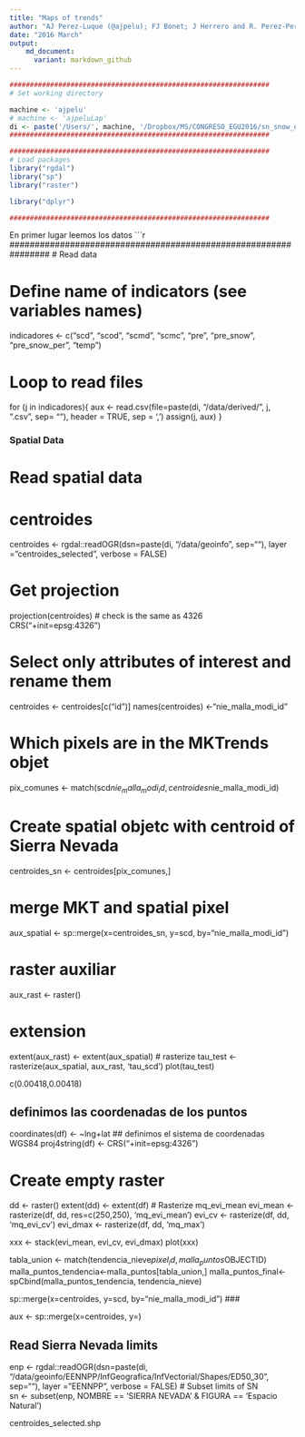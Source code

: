 ```yaml
---
title: "Maps of trends"
author: "AJ Perez-Luque (@ajpelu); FJ Bonet; J Herrero and R. Perez-Perez"
date: "2016 March"
output:  
    md_document:
      variant: markdown_github
---
```


```r
################################################################
# Set working directory 

machine <- 'ajpelu'
# machine <- 'ajpeluLap'
di <- paste('/Users/', machine, '/Dropbox/MS/CONGRESO_EGU2016/sn_snow_egu_2016', sep='')
################################################################
```

```r
################################################################
# Load packages 
library("rgdal")
library("sp")
library("raster")

library("dplyr")

################################################################
```

En primer lugar leemos los datos
```r
################################################################
# Read data

# Define name of indicators (see variables names)
indicadores <- c("scd", "scod", "scmd", "scmc", "pre", "pre_snow", "pre_snow_per", "temp")

# Loop to read files 
for (j in indicadores){ 
  aux <- read.csv(file=paste(di, "/data/derived/", j, ".csv", sep= ""),
              header = TRUE,
              sep = ',')
  assign(j, aux)
}

### Spatial Data
# Read spatial data
# centroides
centroides <- rgdal::readOGR(dsn=paste(di, "/data/geoinfo", sep=""),
                             layer = "centroides_selected", verbose = FALSE)

# Get projection 
projection(centroides) 
# check is the same as 4326 
CRS("+init=epsg:4326")

# Select only attributes of interest and rename them
centroides <- centroides[c("id")]
names(centroides) <-"nie_malla_modi_id"

# Which pixels are in the MKTrends objet
pix_comunes <- match(scd$nie_malla_modi_id, centroides$nie_malla_modi_id)

# Create spatial objetc with centroid of Sierra Nevada
centroides_sn <- centroides[pix_comunes,]

# merge MKT and spatial pixel 
aux_spatial <- sp::merge(x=centroides_sn, y=scd, by="nie_malla_modi_id")

# raster auxiliar 
aux_rast <- raster()

# extension 
extent(aux_rast) <- extent(aux_spatial)
# rasterize 
tau_test <- rasterize(aux_spatial, aux_rast, 'tau_scd')
plot(tau_test)



c(0.00418,0.00418)


## definimos las coordenadas de los puntos
coordinates(df) <- ~lng+lat
## definimos el sistema de coordenadas WGS84
proj4string(df) <- CRS("+init=epsg:4326")

# Create empty raster
dd <- raster()
extent(dd) <- extent(df)
# Rasterize mq_evi_mean
evi_mean <- rasterize(df, dd, res=c(250,250), 'mq_evi_mean')
evi_cv <- rasterize(df, dd, 'mq_evi_cv')
evi_dmax <- rasterize(df, dd, 'mq_max')

xxx <- stack(evi_mean, evi_cv, evi_dmax)
plot(xxx)






tabla_union <- match(tendencia_nieve$pixel_id, malla_puntos$OBJECTID)
malla_puntos_tendencia<-malla_puntos[tabla_union,]
malla_puntos_final<-spCbind(malla_puntos_tendencia, tendencia_nieve)



sp::merge(x=centroides, y=scd, by="nie_malla_modi_id")
### 

aux <- sp::merge(x=centroides, y=)











## Read Sierra Nevada limits
enp <- rgdal::readOGR(dsn=paste(di, "/data/geoinfo/EENNPP/InfGeografica/InfVectorial/Shapes/ED50_30", sep=""),
                      layer = "EENNPP", verbose = FALSE)
# Subset limits of SN                      
sn <- subset(enp, NOMBRE == 'SIERRA NEVADA' & FIGURA == 'Espacio Natural')

centroides_selected.shp





